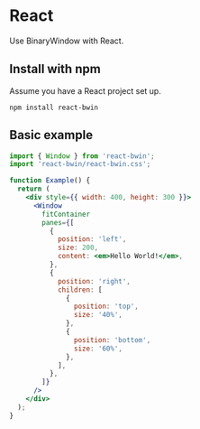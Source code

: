 
# React

Use BinaryWindow with React.

## Install with npm

Assume you have a React project set up.

```
npm install react-bwin
```

## Basic example

<Client>
  <Example />
</Client>

```jsx showLineNumbers
import { Window } from 'react-bwin';
import 'react-bwin/react-bwin.css';

function Example() {
  return (
    <div style={{ width: 400, height: 300 }}>
      <Window
        fitContainer
        panes={[
          {
            position: 'left',
            size: 200,
            content: <em>Hello World!</em>,
          },
          {
            position: 'right',
            children: [
              {
                position: 'top',
                size: '40%',
              },
              {
                position: 'bottom',
                size: '60%',
              },
            ],
          },
        ]}
      />
    </div>
  );
}
```
